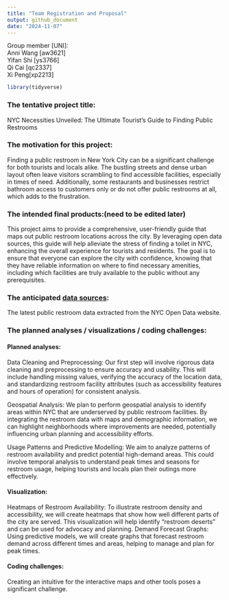 ```yaml
---
title: "Team Registration and Proposal"
output: github_document
date: "2024-11-07"
---
```


Group member [UNI]:
<br>
Anni Wang [aw3621]
<br>
Yifan Shi [ys3766] 
<br>
Qi Cai [qc2337] 
<br>
Xi Peng[xp2213]

```r
library(tidyverse)
```

### The tentative project title: 
NYC Necessities Unveiled: The Ultimate Tourist's Guide to Finding Public Restrooms

### The motivation for this project: 
Finding a public restroom in New York City can be a significant challenge for both tourists and locals alike. The bustling streets and dense urban layout often leave visitors scrambling to find accessible facilities, especially in times of need. Additionally, some restaurants and businesses restrict bathroom access to customers only or do not offer public restrooms at all, which adds to the frustration.

### The intended final products:(need to be edited later)
This project aims to provide a comprehensive, user-friendly guide that maps out public restroom locations across the city. By leveraging open data sources, this guide will help alleviate the stress of finding a toilet in NYC, enhancing the overall experience for tourists and residents. The goal is to ensure that everyone can explore the city with confidence, knowing that they have reliable information on where to find necessary amenities, including which facilities are truly available to the public without any prerequisites.

### The anticipated [data sources](https://data.cityofnewyork.us/City-Government/Public-Restrooms-Operational-/vzrx-zg6z):
The latest public restroom data extracted from the NYC Open Data website.

### The planned analyses / visualizations / coding challenges:
#### Planned analyses:
Data Cleaning and Preprocessing: Our first step will involve rigorous data cleaning and preprocessing to ensure accuracy and usability. This will include handling missing values, verifying the accuracy of the location data, and standardizing restroom facility attributes (such as accessibility features and hours of operation) for consistent analysis.

Geospatial Analysis:
We plan to perform geospatial analysis to identify areas within NYC that are underserved by public restroom facilities. By integrating the restroom data with maps and demographic information, we can highlight neighborhoods where improvements are needed, potentially influencing urban planning and accessibility efforts.

Usage Patterns and Predictive Modelling:
We aim to analyze patterns of restroom availability and predict potential high-demand areas. This could involve temporal analysis to understand peak times and seasons for restroom usage, helping tourists and locals plan their outings more effectively.

#### Visualization:
Heatmaps of Restroom Availability: To illustrate restroom density and accessibility, we will create heatmaps that show how well different parts of the city are served. This visualization will help identify "restroom deserts" and can be used for advocacy and planning.
Demand Forecast Graphs: Using predictive models, we will create graphs that forecast restroom demand across different times and areas, helping to manage and plan for peak times.

#### Coding challenges: 
Creating an intuitive for the interactive maps and other tools poses a significant challenge.


